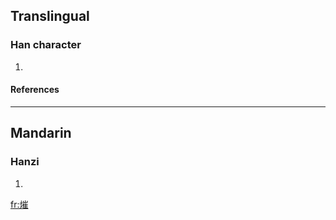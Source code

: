 ==Translingual==
===Han character===
{{Han char|rn=86|rad=火|as=11|sn=15|four=|canj=火山人土 (FUOG)}}
# {{defn|Han|sort=火11}}
====References====
{{Han ref|kx=0680.300|dkj=19341|dj=1092.070|hdz=32229.030|uh=71A3|ud=29091}}

----
==Mandarin==
===Hanzi===
{{cmn-hanzi|pin=[[sūi]] (sui1)|wg=sui<sup>1</sup>}}
# {{defn|Mandarin}}

[[fr:熣]]